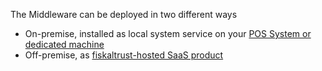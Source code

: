 The Middleware can be deployed in two different ways

* On-premise, installed as local system service on your [POS System or dedicated machine](../../../../../technical-operations/middleware/supported-environments.md)
* Off-premise, as [fiskaltrust-hosted SaaS product](../../../../../buy-resell/products.md#hosted-middleware)